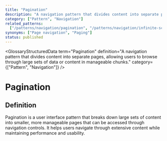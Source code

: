```yaml
---
title: "Pagination"
description: "A navigation pattern that divides content into separate pages, allowing users to browse through large sets of data or content in manageable chunks."
category: ["Pattern", "Navigation"]
related_patterns:
  ["/patterns/navigation/pagination", "/patterns/navigation/infinite-scroll"]
synonyms: ["Page navigation", "Paging"]
status: published
---
```



<GlossaryStructuredData
  term="Pagination"
  definition="A navigation pattern that divides content into separate pages, allowing users to browse through large sets of data or content in manageable chunks."
  category={["Pattern", "Navigation"]}
/>

# Pagination

## Definition

Pagination is a user interface pattern that breaks down large sets of content into smaller, more manageable pages that can be accessed through navigation controls. It helps users navigate through extensive content while maintaining performance and usability.
